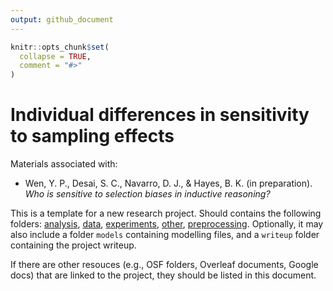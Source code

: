 ```yaml
---
output: github_document
---
```


<!-- README.md is generated from README.Rmd. Please edit that file -->

```r
knitr::opts_chunk$set(
  collapse = TRUE,
  comment = "#>"
)
```
# Individual differences in sensitivity to sampling effects

<!-- badges: start -->
<!-- badges: end -->

Materials associated with:

- Wen, Y. P., Desai, S. C., Navarro, D. J., & Hayes, B. K. (in preparation).
  *Who is sensitive to selection biases in inductive reasoning?*

This is a template for a new research project. Should contains the following
folders: [analysis](./analysis), [data](./data), [experiments](./experiments),
[other](./other), [preprocessing](./preprocessing). Optionally, it may also 
include a folder `models` containing modelling files, and a `writeup` folder
containing the project writeup. 

If there are other resouces (e.g., OSF folders, Overleaf documents, Google docs)
that are linked to the project, they should be listed in this document.
